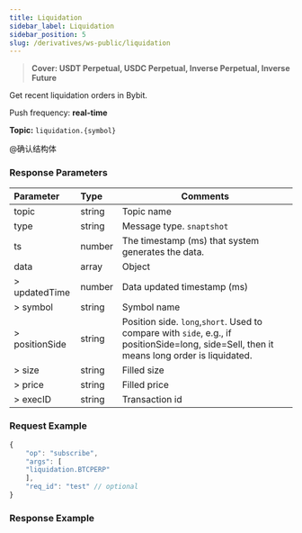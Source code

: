 ```yaml
---
title: Liquidation
sidebar_label: Liquidation
sidebar_position: 5
slug: /derivatives/ws-public/liquidation
---
```

> **Cover: USDT Perpetual, USDC Perpetual, Inverse Perpetual, Inverse Future**

Get recent liquidation orders in Bybit.

Push frequency: **real-time**

**Topic:**
`liquidation.{symbol}`

@确认结构体
### Response Parameters
| Parameter | Type | Comments|
|:----- |:-----|----- |
|topic |string |Topic name |
|type |string |Message type. `snaptshot`|
|ts |number |The timestamp (ms) that system generates the data. |
|data |array |Object |
|> updatedTime |number |Data updated timestamp (ms) |
|> symbol |string |Symbol name |
|> positionSide |string |Position side. `long`,`short`. Used to compare with `side`, e.g., if positionSide=long, side=Sell, then it means long order is liquidated.|
|> size |string |Filled size |
|> price |string |Filled price |
|> execID |string |Transaction id |

### Request Example

<Tabs>
<TabItem value="console" label="JSON subscription message">

```javascript
{
    "op": "subscribe",
    "args": [
    "liquidation.BTCPERP"
    ],
    "req_id": "test" // optional
}
```

</TabItem>
</Tabs>

### Response Example

<Tabs>
<TabItem value="trade-linear" label="trade-linear">

```json

```

</TabItem>
</Tabs>